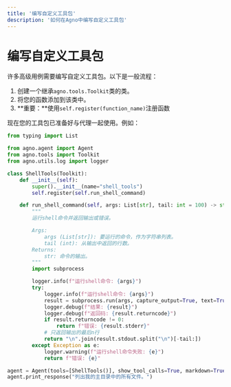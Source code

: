 ```yaml
---
title: '编写自定义工具包'
description: '如何在Agno中编写自定义工具包'
---
```


# 编写自定义工具包

许多高级用例需要编写自定义工具包。以下是一般流程：

1. 创建一个继承`agno.tools.Toolkit`类的类。
2. 将您的函数添加到该类中。
3. **重要：**使用`self.register(function_name)`注册函数

现在您的工具包已准备好与代理一起使用。例如：

```python
from typing import List

from agno.agent import Agent
from agno.tools import Toolkit
from agno.utils.log import logger

class ShellTools(Toolkit):
    def __init__(self):
        super().__init__(name="shell_tools")
        self.register(self.run_shell_command)

    def run_shell_command(self, args: List[str], tail: int = 100) -> str:
        """
        运行shell命令并返回输出或错误。

        Args:
            args (List[str]): 要运行的命令，作为字符串列表。
            tail (int): 从输出中返回的行数。
        Returns:
            str: 命令的输出。
        """
        import subprocess

        logger.info(f"运行shell命令: {args}")
        try:
            logger.info(f"运行shell命令: {args}")
            result = subprocess.run(args, capture_output=True, text=True)
            logger.debug(f"结果: {result}")
            logger.debug(f"返回码: {result.returncode}")
            if result.returncode != 0:
                return f"错误: {result.stderr}"
            # 只返回输出的最后n行
            return "\n".join(result.stdout.split("\n")[-tail:])
        except Exception as e:
            logger.warning(f"运行shell命令失败: {e}")
            return f"错误: {e}"

agent = Agent(tools=[ShellTools()], show_tool_calls=True, markdown=True)
agent.print_response("列出我的主目录中的所有文件。")
```
